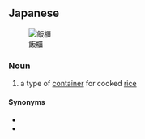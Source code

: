==Japanese==
{{ja-kanjitab|飯|櫃}}
[[File:Rice in the wooden tub.jpg|thumb|飯櫃]]

===Noun===
{{ja-noun|めしびつ}}

# a type of [[container]] for cooked [[rice]]

====Synonyms====
* {{l|ja|おひつ}}
* {{l|ja|おはち}}

{{wikipedia}}